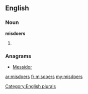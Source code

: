 ==English==

===Noun===
'''misdoers'''

# {{plural of|[[misdoer]]}}

===Anagrams===
* [[Messidor#English|Messidor]]

[[Category:English plurals]]

[[ar:misdoers]]
[[fr:misdoers]]
[[my:misdoers]]